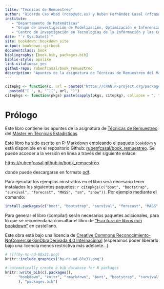 ```yaml
--- 
title: "Técnicas de Remuestreo"
author: "Ricardo Cao Abad (rcao@udc.es) y Rubén Fernández Casal (rfcasal@udc.es)"
institute: 
   - "Departamento de Matemáticas"
   - "Grupo de investigación de Modelización, Optimización e Inferencia Estadística (MODES)"
   - "Centro de Investigación en Tecnologías de la Información y las Comunicaciones (CITIC)"
date: "`r Sys.Date()`"
site: bookdown::bookdown_site
output: bookdown::gitbook
documentclass: book
bibliography: [book.bib, packages.bib]
biblio-style: apalike
link-citations: yes
github-repo: rubenfcasal/book_remuestreo
description: "Apuntes de la asignatura de Técnicas de Remuestreo del Máster en Técnicas Estadísticas."
---
```


```r
citepkg <- function(x, url = paste0("https://CRAN.R-project.org/package=", x))
  paste0("[`", x, "`](", url, ")")
citepkgs <- function(pkgs) paste(sapply(pkgs, citepkg), collapse = ", ")
```

# Prólogo {-}

Este libro contiene los apuntes de la asignatura de [Técnicas de Remuestreo](http://eamo.usc.es/pub/mte/index.php/es/?option=com_content&view=article&id=2202&idm=22&a%C3%B1o=2019) del [Máster en Técnicas Estadísticas](http://eio.usc.es/pub/mte). 

Este libro ha sido escrito en [R-Markdown](http://rmarkdown.rstudio.com) empleando el paquete [`bookdown`](https://bookdown.org/yihui/bookdown/)  y está disponible en el repositorio Github: [rubenfcasal/book_remuestreo](https://github.com/rubenfcasal/book_remuestreo). 
Se puede acceder a la versión en línea a través del siguiente enlace:

<https://rubenfcasal.github.io/book_remuestreo>.

<!-- 
<a class="btn pull-left js-toolbar-action" aria-label="PDF" title="PDF" href="#"><i class="fa fa-file-pdf-o"></i></a> 
-->

donde puede descargarse en formato [pdf](https://rubenfcasal.github.io/book_remuestreo/book_remuestreo.pdf).

Para ejecutar los ejemplos mostrados en el libro será necesario tener instalados los siguientes paquetes:
`r citepkgs(c("boot", "bootstrap", "survival", "forecast", "MASS", "sm", "snow"))`.
Por ejemplo mediante el comando:
```r
install.packages(c("boot", "bootstrap", "survival", "forecast", "MASS", "sm", "snow"))
```

Para generar el libro (compilar) serán necesarios paquetes adicionales, 
para lo que se recomendaría consultar el libro de ["Escritura de libros con bookdown" ](https://rubenfcasal.github.io/bookdown_intro) en castellano.


Este obra está bajo una licencia de [Creative Commons Reconocimiento-NoComercial-SinObraDerivada 4.0 Internacional ](https://creativecommons.org/licenses/by-nc-nd/4.0/deed.es_ES) 
(esperamos poder liberarlo bajo una licencia menos restrictiva más adelante...).

```r
# ![](by-nc-nd-88x31.png)
knitr::include_graphics("by-nc-nd-88x31.png")
```


```r
# automatically create a bib database for R packages
knitr::write_bib(c(.packages(), 
      "bookdown", "knitr", "rmarkdown", "boot", "bootstrap", "survival", "forecast"
      ), "packages.bib")
```
